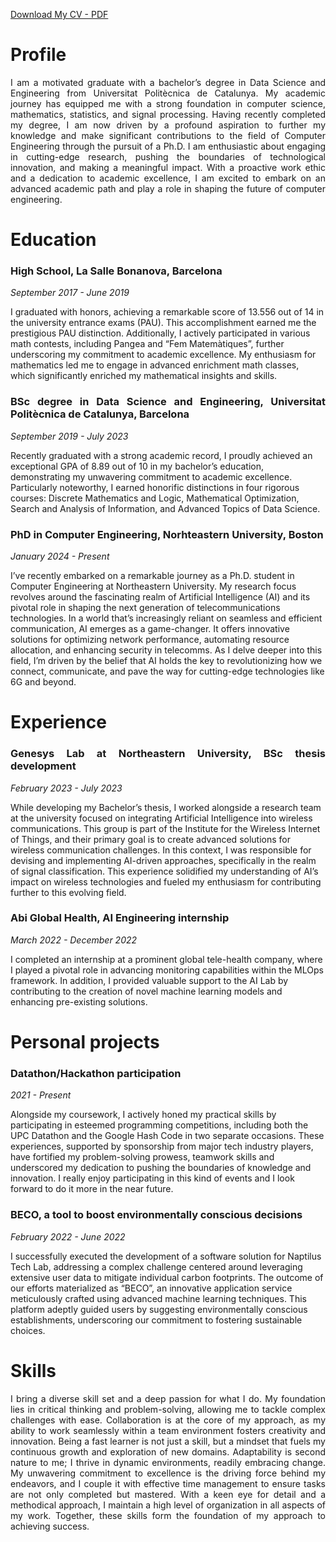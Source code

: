 [Download My CV - PDF](MiquelSireraCV.pdf "Miquel Sirera's CV"){.btn .btn-primary}

::: panel-tabset
# Profile

::: {style="text-align:justify"}
I am a motivated graduate with a bachelor's degree in Data Science and Engineering from Universitat Politècnica de Catalunya. My academic journey has equipped me with a strong foundation in computer science, mathematics, statistics, and signal processing. Having recently completed my degree, I am now driven by a profound aspiration to further my knowledge and make significant contributions to the field of Computer Engineering through the pursuit of a Ph.D. I am enthusiastic about engaging in cutting-edge research, pushing the boundaries of technological innovation, and making a meaningful impact. With a proactive work ethic and a dedication to academic excellence, I am excited to embark on an advanced academic path and play a role in shaping the future of computer engineering.
:::

# Education {style="text-align:justify"}

### High School, La Salle Bonanova, Barcelona {style="text-align:justify"}

*September 2017 - June 2019*

I graduated with honors, achieving a remarkable score of 13.556 out of 14 in the university entrance exams (PAU). This accomplishment earned me the prestigious PAU distinction. Additionally, I actively participated in various math contests, including Pangea and "Fem Matemàtiques", further underscoring my commitment to academic excellence. My enthusiasm for mathematics led me to engage in advanced enrichment math classes, which significantly enriched my mathematical insights and skills.

### BSc degree in Data Science and Engineering, Universitat Politècnica de Catalunya, Barcelona {style="text-align:justify"}

*September 2019 - July 2023*

Recently graduated with a strong academic record, I proudly achieved an exceptional GPA of 8.89 out of 10 in my bachelor's education, demonstrating my unwavering commitment to academic excellence. Particularly noteworthy, I earned honorific distinctions in four rigorous courses: Discrete Mathematics and Logic, Mathematical Optimization, Search and Analysis of Information, and Advanced Topics of Data Science.

### PhD in Computer Engineering, Norhteastern University, Boston {style="text-align:justify"}

*January 2024 - Present*

I've recently embarked on a remarkable journey as a Ph.D. student in Computer Engineering at Northeastern University. My research focus revolves around the fascinating realm of Artificial Intelligence (AI) and its pivotal role in shaping the next generation of telecommunications technologies. In a world that's increasingly reliant on seamless and efficient communication, AI emerges as a game-changer. It offers innovative solutions for optimizing network performance, automating resource allocation, and enhancing security in telecomms. As I delve deeper into this field, I'm driven by the belief that AI holds the key to revolutionizing how we connect, communicate, and pave the way for cutting-edge technologies like 6G and beyond.

# Experience {style="text-align:justify"}

### Genesys Lab at Northeastern University, BSc thesis development {style="text-align:justify"}

*February 2023 - July 2023*

While developing my Bachelor's thesis, I worked alongside a research team at the university focused on integrating Artificial Intelligence into wireless communications. This group is part of the Institute for the Wireless Internet of Things, and their primary goal is to create advanced solutions for wireless communication challenges. In this context, I was responsible for devising and implementing AI-driven approaches, specifically in the realm of signal classification. This experience solidified my understanding of AI's impact on wireless technologies and fueled my enthusiasm for contributing further to this evolving field.

### Abi Global Health, AI Engineering internship {style="text-align:justify"}

*March 2022 - December 2022*

I completed an internship at a prominent global tele-health company, where I played a pivotal role in advancing monitoring capabilities within the MLOps framework. In addition, I provided valuable support to the AI Lab by contributing to the creation of novel machine learning models and enhancing pre-existing solutions.

# Personal projects {style="text-align:justify"}

### Datathon/Hackathon participation {style="text-align:justify"}

*2021 - Present*

Alongside my coursework, I actively honed my practical skills by participating in esteemed programming competitions, including both the UPC Datathon and the Google Hash Code in two separate occasions. These experiences, supported by sponsorship from major tech industry players, have fortified my problem-solving prowess, teamwork skills and underscored my dedication to pushing the boundaries of knowledge and innovation. I really enjoy participating in this kind of events and I look forward to do it more in the near future.

### BECO, a tool to boost environmentally conscious decisions {style="text-align:justify"}

*February 2022 - June 2022*

I successfully executed the development of a software solution for Naptilus Tech Lab, addressing a complex challenge centered around leveraging extensive user data to mitigate individual carbon footprints. The outcome of our efforts materialized as "BECO", an innovative application service meticulously crafted using advanced machine learning techniques. This platform adeptly guided users by suggesting environmentally conscious establishments, underscoring our commitment to fostering sustainable choices.

# Skills {style="text-align:justify"}
::: {style="text-align:justify"}
I bring a diverse skill set and a deep passion for what I do. My foundation lies in critical thinking and problem-solving, allowing me to tackle complex challenges with ease. Collaboration is at the core of my approach, as my ability to work seamlessly within a team environment fosters creativity and innovation. Being a fast learner is not just a skill, but a mindset that fuels my continuous growth and exploration of new domains. Adaptability is second nature to me; I thrive in dynamic environments, readily embracing change. My unwavering commitment to excellence is the driving force behind my endeavors, and I couple it with effective time management to ensure tasks are not only completed but mastered. With a keen eye for detail and a methodical approach, I maintain a high level of organization in all aspects of my work. Together, these skills form the foundation of my approach to achieving success.
:::
:::